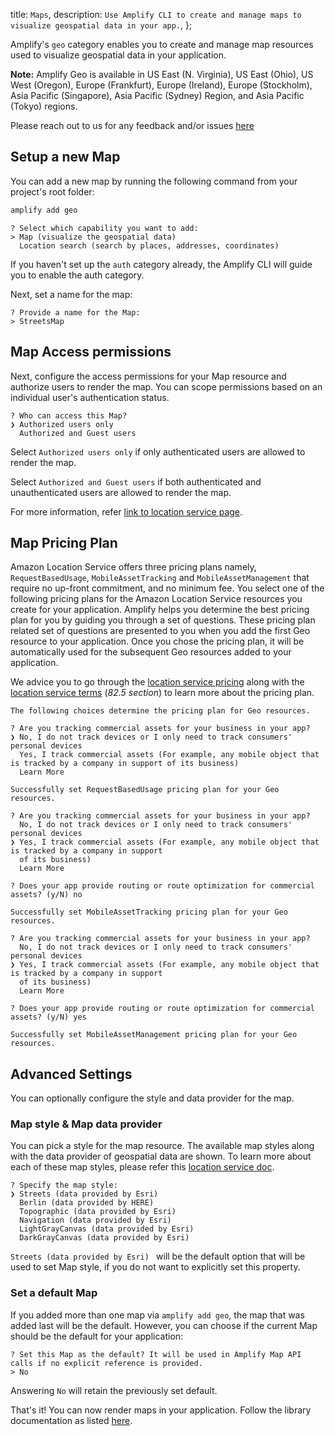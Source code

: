   title: `Maps`,
  description: `Use Amplify CLI to create and manage maps to visualize geospatial data in your app.`,
};

Amplify's `geo` category enables you to create and manage map resources used to visualize geospatial data in your application.

<Callout>

**Note:** Amplify Geo is available in US East (N. Virginia), US East (Ohio), US West (Oregon), Europe (Frankfurt), Europe (Ireland), Europe (Stockholm), Asia Pacific (Singapore), Asia Pacific (Sydney) Region, and Asia Pacific (Tokyo) regions.

Please reach out to us for any feedback and/or issues [here](https://github.com/aws-amplify/amplify-cli/issues)

</Callout>

## Setup a new Map

You can add a new map by running the following command from your project's root folder:

```bash
amplify add geo
```
```console
? Select which capability you want to add:
> Map (visualize the geospatial data)
  Location search (search by places, addresses, coordinates)
```
If you haven't set up the `auth` category already, the Amplify CLI will guide you to enable the auth category.

Next, set a name for the map: 

```console
? Provide a name for the Map:
> StreetsMap
```

## Map Access permissions

Next, configure the access permissions for your Map resource and authorize users to render the map.
You can scope permissions based on an individual user's authentication status.

```console
? Who can access this Map?
❯ Authorized users only
  Authorized and Guest users
```

Select `Authorized users only` if only authenticated users are allowed to render the map.

Select `Authorized and Guest users` if both authenticated and unauthenticated users are allowed to render the map.

For more information, refer [link to location service page](https://docs.aws.amazon.com/location/latest/developerguide/security_iam_id-based-policy-examples.html#security_iam_id-based-policy-examples-get-map-tiles).

## Map Pricing Plan
Amazon Location Service offers three pricing plans namely, `RequestBasedUsage`, `MobileAssetTracking` and `MobileAssetManagement` that require no up-front commitment, and no minimum fee.
You select one of the following pricing plans for the Amazon Location Service resources you create for your application.
Amplify helps you determine the best pricing plan for you by guiding you through a set of questions.
These pricing plan related set of questions are presented to you when you add the first Geo resource to your application. 
Once you chose the pricing plan, it will be automatically used for the subsequent Geo resources added to your application.

We advice you to go through the [location service pricing](https://aws.amazon.com/location/pricing/) along with the [location service terms](https://aws.amazon.com/service-terms/) (_82.5 section_) to learn more about the pricing plan.

```console
The following choices determine the pricing plan for Geo resources.

? Are you tracking commercial assets for your business in your app?
❯ No, I do not track devices or I only need to track consumers' personal devices 
  Yes, I track commercial assets (For example, any mobile object that is tracked by a company in support of its business)
  Learn More

Successfully set RequestBasedUsage pricing plan for your Geo resources.
```

```console
? Are you tracking commercial assets for your business in your app?
  No, I do not track devices or I only need to track consumers' personal devices 
❯ Yes, I track commercial assets (For example, any mobile object that is tracked by a company in support 
  of its business)
  Learn More

? Does your app provide routing or route optimization for commercial assets? (y/N) no

Successfully set MobileAssetTracking pricing plan for your Geo resources.
```

```console
? Are you tracking commercial assets for your business in your app?
  No, I do not track devices or I only need to track consumers' personal devices 
❯ Yes, I track commercial assets (For example, any mobile object that is tracked by a company in support 
  of its business)
  Learn More

? Does your app provide routing or route optimization for commercial assets? (y/N) yes

Successfully set MobileAssetManagement pricing plan for your Geo resources.
```

## Advanced Settings
You can optionally configure the style and data provider for the map.

### Map style & Map data provider
You can pick a style for the map resource. The available map styles along with the data provider of geospatial data are shown. To learn more about each of these map styles, please refer this [location service doc](https://docs.aws.amazon.com/location-maps/latest/APIReference/API_MapConfiguration.html).

```console
? Specify the map style:
❯ Streets (data provided by Esri) 
  Berlin (data provided by HERE) 
  Topographic (data provided by Esri) 
  Navigation (data provided by Esri) 
  LightGrayCanvas (data provided by Esri) 
  DarkGrayCanvas (data provided by Esri)
```

`Streets (data provided by Esri) ` will be the default option that will be used to set Map style, if you do not want to explicitly set this property. 

### Set a default Map
If you added more than one map via `amplify add geo`, the map that was added last will be the default. 
However, you can choose if the current Map should be the default for your application:

```console
? Set this Map as the default? It will be used in Amplify Map API calls if no explicit reference is provided.
> No
```
Answering `No` will retain the previously set default.

That's it! You can now render maps in your application. Follow the library documentation as listed [here](/lib/geo/maps).
